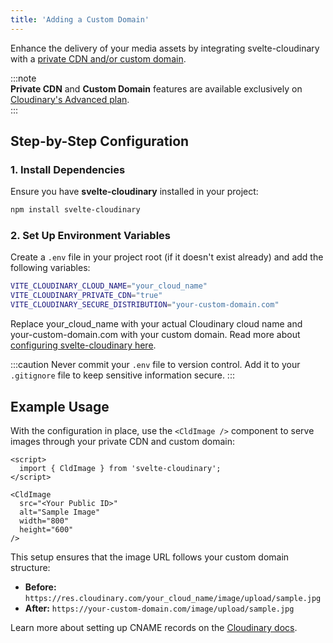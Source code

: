 ```yaml
---
title: 'Adding a Custom Domain'
---
```


Enhance the delivery of your media assets by integrating svelte-cloudinary with a [private CDN and/or custom domain](https://cloudinary.com/documentation/advanced_url_delivery_options#private_cdns_and_custom_delivery_hostnames_cnames).

:::note  
**Private CDN** and **Custom Domain** features are available exclusively on [Cloudinary's Advanced plan](https://cloudinary.com/pricing).  
:::

## Step-by-Step Configuration

### 1. Install Dependencies

Ensure you have **svelte-cloudinary** installed in your project:

```bash
npm install svelte-cloudinary
```

### 2. Set Up Environment Variables

Create a `.env` file in your project root (if it doesn't exist already) and add the following variables:

```bash
VITE_CLOUDINARY_CLOUD_NAME="your_cloud_name"
VITE_CLOUDINARY_PRIVATE_CDN="true"
VITE_CLOUDINARY_SECURE_DISTRIBUTION="your-custom-domain.com"
```

Replace your_cloud_name with your actual Cloudinary cloud name and your-custom-domain.com with your custom domain. Read more about [configuring svelte-cloudinary here](https://svelte.cloudinary.dev/config).

:::caution
Never commit your `.env` file to version control. Add it to your `.gitignore` file to keep sensitive information secure.
:::

## Example Usage

With the configuration in place, use the `<CldImage />` component to serve images through your private CDN and custom domain:

```svelte
<script>
  import { CldImage } from 'svelte-cloudinary';
</script>

<CldImage
  src="<Your Public ID>"
  alt="Sample Image"
  width="800"
  height="600"
/>
```

This setup ensures that the image URL follows your custom domain structure:

-   **Before:** `https://res.cloudinary.com/your_cloud_name/image/upload/sample.jpg`
-   **After:** `https://your-custom-domain.com/image/upload/sample.jpg`

Learn more about setting up CNAME records on the [Cloudinary docs](https://cloudinary.com/documentation/advanced_url_delivery_options#private_cdns_and_custom_delivery_hostnames_cnames).
